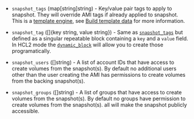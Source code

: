 <!-- Code generated from the comments of the SnapshotConfig struct in builder/common/snapshot_config.go; DO NOT EDIT MANUALLY -->

- `snapshot_tags` (map[string]string) - Key/value pair tags to apply to snapshot. They will override AMI tags if
  already applied to snapshot. This is a [template
  engine](/docs/templates/legacy_json_templates/engine), see [Build template
  data](#build-template-data) for more information.

- `snapshot_tag` ([]{key string, value string}) - Same as [`snapshot_tags`](#snapshot_tags) but defined as a singular
  repeatable block containing a `key` and a `value` field. In HCL2 mode the
  [`dynamic_block`](/docs/templates/hcl_templates/expressions#dynamic-blocks)
  will allow you to create those programatically.

- `snapshot_users` ([]string) - A list of account IDs that have
  access to create volumes from the snapshot(s). By default no additional
  users other than the user creating the AMI has permissions to create
  volumes from the backing snapshot(s).

- `snapshot_groups` ([]string) - A list of groups that have access to
  create volumes from the snapshot(s). By default no groups have permission
  to create volumes from the snapshot(s). all will make the snapshot
  publicly accessible.

<!-- End of code generated from the comments of the SnapshotConfig struct in builder/common/snapshot_config.go; -->
